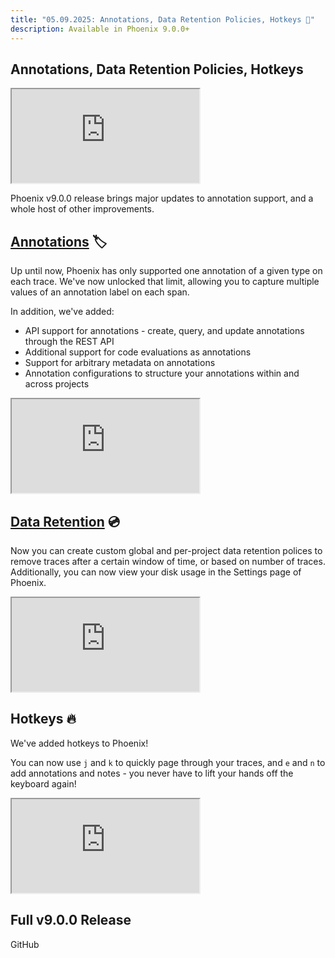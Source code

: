 ```yaml
---
title: "05.09.2025: Annotations, Data Retention Policies, Hotkeys 📓"
description: Available in Phoenix 9.0.0+
---
```


<Update label="May 9, 2025">

## Annotations, Data Retention Policies, Hotkeys

<Frame caption="Annotation Improvements">
  <iframe src="https://cdn.iframe.ly/Gfnn20w" width={1000} height={400} allowFullScreen allow="encrypted-media *;"></iframe>
</Frame>

Phoenix v9.0.0 release brings major updates to annotation support, and a whole host of other improvements.

## [Annotations](/phoenix/tracing/features-tracing/how-to-annotate-traces) 🏷️

Up until now, Phoenix has only supported one annotation of a given type on each trace. We've now unlocked that limit, allowing you to capture multiple values of an annotation label on each span.

In addition, we've added:

* API support for annotations - create, query, and update annotations through the REST API
* Additional support for code evaluations as annotations
* Support for arbitrary metadata on annotations
* Annotation configurations to structure your annotations within and across projects

<Frame caption="Annotation Configs">
  <iframe src="https://cdn.iframe.ly/MTvrorg" width={1000} height={400} allowFullScreen allow="encrypted-media *;"></iframe>
</Frame>

## [Data Retention](/phoenix/settings/data-retention) 💿

Now you can create custom global and per-project data retention polices to remove traces after a certain window of time, or based on number of traces. Additionally, you can now view your disk usage in the Settings page of Phoenix.

<Frame>
  <iframe src="https://cdn.iframe.ly/Glgk78D" width={1000} height={400} allowFullScreen allow="encrypted-media *;"></iframe>
</Frame>

## Hotkeys 🔥

We've added hotkeys to Phoenix!

You can now use `j` and `k` to quickly page through your traces, and `e` and `n` to add annotations and notes - you never have to lift your hands off the keyboard again!

<Frame>
  <iframe src="https://cdn.iframe.ly/9AJ9xdm" width={1000} height={400} allowFullScreen allow="encrypted-media *;"></iframe>
</Frame>

## Full v9.0.0 Release

<Card title="Release arize-phoenix: v9.0.0 · Arize-ai/phoenix" icon="github" href="https://github.com/Arize-ai/phoenix/releases/tag/arize-phoenix-v9.0.0" horizontal>
  GitHub
</Card>
</Update>